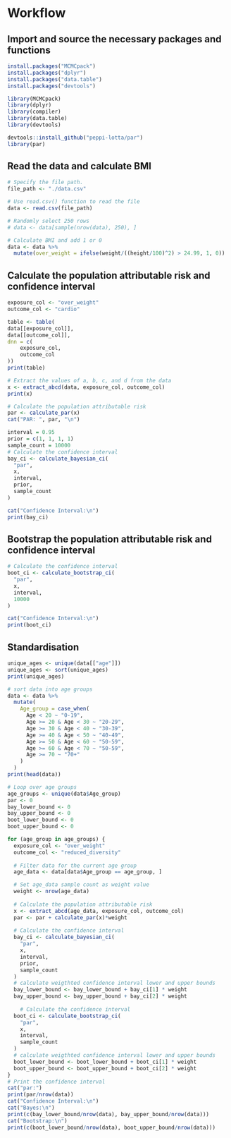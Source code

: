 # Workflow

## Import and source the necessary packages and functions

```r
install.packages("MCMCpack")
install.packages("dplyr")
install.packages("data.table")
install.packages("devtools")
```

```r
library(MCMCpack)
library(dplyr)
library(compiler)
library(data.table)
library(devtools)
```

```r
devtools::install_github("peppi-lotta/par")
library(par)
```

## Read the data and calculate BMI

```r
# Specify the file path.
file_path <- "./data.csv"

# Use read.csv() function to read the file
data <- read.csv(file_path)

# Randomly select 250 rows
# data <- data[sample(nrow(data), 250), ]

# Calculate BMI and add 1 or 0
data <- data %>%
  mutate(over_weight = ifelse(weight/((height/100)^2) > 24.99, 1, 0))
```

## Calculate the population attributable risk and confidence interval

```r
exposure_col <- "over_weight"
outcome_col <- "cardio"

table <- table(
data[[exposure_col]],
data[[outcome_col]],
dnn = c(
    exposure_col,
    outcome_col
))
print(table)

# Extract the values of a, b, c, and d from the data
x <- extract_abcd(data, exposure_col, outcome_col)
print(x)

# Calculate the population attributable risk
par <- calculate_par(x)
cat("PAR: ", par, "\n")
```

```r
interval = 0.95
prior = c(1, 1, 1, 1)
sample_count = 10000
# Calculate the confidence interval
bay_ci <- calculate_bayesian_ci(
  "par",
  x,
  interval,
  prior,
  sample_count
)

cat("Confidence Interval:\n")
print(bay_ci)
```

## Bootstrap the population attributable risk and confidence interval

```r
# Calculate the confidence interval
boot_ci <- calculate_bootstrap_ci(
  "par",
  x,
  interval,
  10000
)

cat("Confidence Interval:\n")
print(boot_ci)
```

## Standardisation
```r
unique_ages <- unique(data[["age"]])
unique_ages <- sort(unique_ages)
print(unique_ages)

# sort data into age groups
data <- data %>%
  mutate(
    Age_group = case_when(
      Age < 20 ~ "0-19",
      Age >= 20 & Age < 30 ~ "20-29",
      Age >= 30 & Age < 40 ~ "30-39",
      Age >= 40 & Age < 50 ~ "40-49",
      Age >= 50 & Age < 60 ~ "50-59",
      Age >= 60 & Age < 70 ~ "50-59",
      Age >= 70 ~ "70+"
    )
  )
print(head(data))
```

```r
# Loop over age groups
age_groups <- unique(data$Age_group)
par <- 0
bay_lower_bound <- 0
bay_upper_bound <- 0
boot_lower_bound <- 0
boot_upper_bound <- 0

for (age_group in age_groups) {
  exposure_col <- "over_weight"
  outcome_col <- "reduced_diversity"
  
  # Filter data for the current age group
  age_data <- data[data$Age_group == age_group, ]

  # Set age_data sample count as weight value
  weight <- nrow(age_data)
  
  # Calculate the population attributable risk
  x <- extract_abcd(age_data, exposure_col, outcome_col)
  par <- par + calculate_par(x)*weight
  
  # Calculate the confidence interval
  bay_ci <- calculate_bayesian_ci(
    "par",
    x,
    interval,
    prior,
    sample_count
  )
  # calculate weigthted confidence interval lower and upper bounds
  bay_lower_bound <- bay_lower_bound + bay_ci[1] * weight
  bay_upper_bound <- bay_upper_bound + bay_ci[2] * weight
  
    # Calculate the confidence interval
  boot_ci <- calculate_bootstrap_ci(
    "par",
    x,
    interval,
    sample_count
  )
  # calculate weigthted confidence interval lower and upper bounds
  boot_lower_bound <- boot_lower_bound + boot_ci[1] * weight
  boot_upper_bound <- boot_upper_bound + boot_ci[2] * weight
}
# Print the confidence interval
cat("par:")
print(par/nrow(data))
cat("Confidence Interval:\n")
cat("Bayes:\n")
print(c(bay_lower_bound/nrow(data), bay_upper_bound/nrow(data)))
cat("Bootstrap:\n")
print(c(boot_lower_bound/nrow(data), boot_upper_bound/nrow(data)))
```
